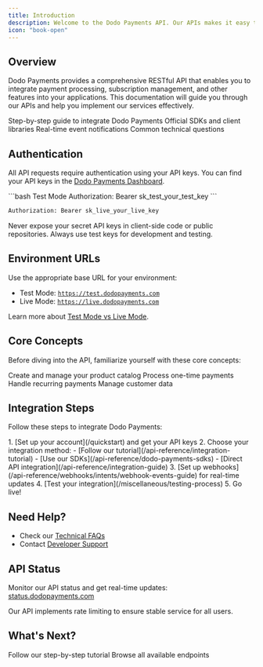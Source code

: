 ```yaml
---
title: Introduction
description: Welcome to the Dodo Payments API. Our APIs makes it easy to integrate secure, scalable, and versatile payment solutions into your applications.
icon: "book-open"
---
```


## Overview

Dodo Payments provides a comprehensive RESTful API that enables you to integrate payment processing, subscription management, and other features into your applications. This documentation will guide you through our APIs and help you implement our services effectively.

<CardGroup cols={2}>
  <Card title="Integration Tutorial" icon="graduation-cap" href="/api-reference/integration-tutorial">
    Step-by-step guide to integrate Dodo Payments
  </Card>
  <Card title="SDKs & Libraries" icon="code" href="/api-reference/dodo-payments-sdks">
    Official SDKs and client libraries
  </Card>
  <Card title="Webhooks Guide" icon="bell" href="/api-reference/webhooks/intents/webhook-events-guide">
    Real-time event notifications
  </Card>
  <Card title="Technical FAQs" icon="question" href="/api-reference/technical-faqs">
    Common technical questions
  </Card>
</CardGroup>

## Authentication

All API requests require authentication using your API keys. You can find your API keys in the [Dodo Payments Dashboard](https://dashboard.dodopayments.com/settings/api-keys).

<CodeGroup>
```bash Test Mode
Authorization: Bearer sk_test_your_test_key
```

```bash Live Mode
Authorization: Bearer sk_live_your_live_key
```
</CodeGroup>

<Warning>
Never expose your secret API keys in client-side code or public repositories. Always use test keys for development and testing.
</Warning>

## Environment URLs

Use the appropriate base URL for your environment:

- Test Mode: [`https://test.dodopayments.com`](https://test.dodopayments.com)
- Live Mode: [`https://live.dodopayments.com`](https://live.dodopayments.com)

Learn more about [Test Mode vs Live Mode](/miscellaneous/test-mode-vs-live-mode).

## Core Concepts

Before diving into the API, familiarize yourself with these core concepts:

<CardGroup cols={2}>
  <Card title="Products" icon="box" href="/api-reference/managing-products">
    Create and manage your product catalog
  </Card>
  <Card title="Payments" icon="credit-card" href="/api-reference/integration-guide">
    Process one-time payments
  </Card>
  <Card title="Subscriptions" icon="repeat" href="/api-reference/subscription-integration-guide">
    Handle recurring payments
  </Card>
  <Card title="Customers" icon="users" href="/api-reference/customers/create-customer">
    Manage customer data
  </Card>
</CardGroup>

## Integration Steps

Follow these steps to integrate Dodo Payments:

<Steps>
  1. [Set up your account](/quickstart) and get your API keys
  2. Choose your integration method:
     - [Follow our tutorial](/api-reference/integration-tutorial)
     - [Use our SDKs](/api-reference/dodo-payments-sdks)
     - [Direct API integration](/api-reference/integration-guide)
  3. [Set up webhooks](/api-reference/webhooks/intents/webhook-events-guide) for real-time updates
  4. [Test your integration](/miscellaneous/testing-process)
  5. Go live!
</Steps>

## Need Help?

- Check our [Technical FAQs](/api-reference/technical-faqs)
- Contact [Developer Support](/miscellaneous/help-support)

## API Status

Monitor our API status and get real-time updates:
[status.dodopayments.com](https://status.dodopayments.com)

<Note>
Our API implements rate limiting to ensure stable service for all users.
</Note>

## What's Next?

<CardGroup cols={2}>
  <Card title="Quick Integration" icon="bolt" href="/api-reference/integration-tutorial">
    Follow our step-by-step tutorial
  </Card>
  <Card title="API Explorer" icon="compass" href="/api-reference/payments/get-payments">
    Browse all available endpoints
  </Card>
</CardGroup>